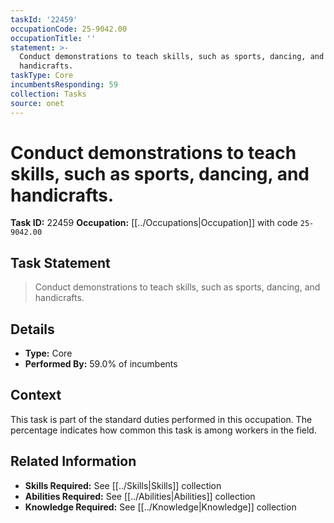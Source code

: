 ```yaml
---
taskId: '22459'
occupationCode: 25-9042.00
occupationTitle: ''
statement: >-
  Conduct demonstrations to teach skills, such as sports, dancing, and
  handicrafts.
taskType: Core
incumbentsResponding: 59
collection: Tasks
source: onet
---
```

# Conduct demonstrations to teach skills, such as sports, dancing, and handicrafts.

**Task ID:** 22459
**Occupation:** [[../Occupations|Occupation]] with code `25-9042.00`

## Task Statement

> Conduct demonstrations to teach skills, such as sports, dancing, and handicrafts.

## Details

- **Type:** Core
- **Performed By:** 59.0% of incumbents

## Context

This task is part of the standard duties performed in this occupation. The percentage indicates how common this task is among workers in the field.

## Related Information

- **Skills Required:** See [[../Skills|Skills]] collection
- **Abilities Required:** See [[../Abilities|Abilities]] collection
- **Knowledge Required:** See [[../Knowledge|Knowledge]] collection
